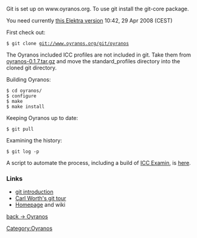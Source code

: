Git is set up on www.oyranos.org. To use git install the git-core package.

You need currently [http://www.markus-raab.org/ftp/elektra-0.7.0rc3.tar.gz this Elektra version] 10:42, 29 Apr 2008 (CEST)


First check out:
 $ git clone git://www.oyranos.org/git/oyranos

The Oyranos included ICC profiles are not included in git. Take them from [http://downloads.sourceforge.net/oyranos/oyranos-0.1.7.tar.gz oyranos-0.1.7.tar.gz] and move the standard_profiles directory into the cloned git directory.

Building Oyranos:
 $ cd oyranos/
 $ configure
 $ make
 $ make install

Keeping Oyranos up to date:
 $ git pull

Examining the history:
 $ git log -p

A script to automate the process, including a build of [[ICC Examin]], is [https://www.behrmann.name/temp/icc_examin-build.sh here].

=== Links ===
* [http://www.kernel.org/pub/software/scm/git/docs/user-manual.html#git-quick-start git introduction]
* [http://cworth.org/hgbook-git/tour/ Carl Worth's git tour]
* [http://git.or.cz/ Homepage] and wiki


[[Oyranos|back -> Oyranos]]
[[Category:Oyranos]]